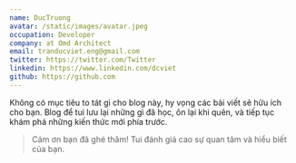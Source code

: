 ```yaml
---
name: DucTruong
avatar: /static/images/avatar.jpeg
occupation: Developer
company: at Omd Architect
email: tranducviet.eng@gmail.com
twitter: https://twitter.com/Twitter
linkedin: https://www.linkedin.com/dcviet
github: https://github.com
---
```


Không có mục tiêu to tát gì cho blog này, hy vọng các bài viết sẽ hữu ích cho bạn. Blog để tui lưu lại những gì đã học, ôn lại khi quên, và tiếp tục khám phá những kiến thức mới phía trước.

> Cảm ơn bạn đã ghé thăm! Tui đánh giá cao sự quan tâm và hiểu biết của bạn.
